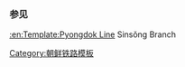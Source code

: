 {{鐵道路線
| 模板名稱 = 新城線
| 名稱 = [[新城線]]
| 代表色 = blue
| 背景顏色 = #ffffff
| 車站列表 = [[西德川站|西德川]] - [[新城站 (平安南道)|新城]]
}}<noinclude>
===参见===
[[:en:Template:Pyongdok Line]] Sinsŏng Branch
[[Category:朝鲜铁路模板]]
</noinclude>